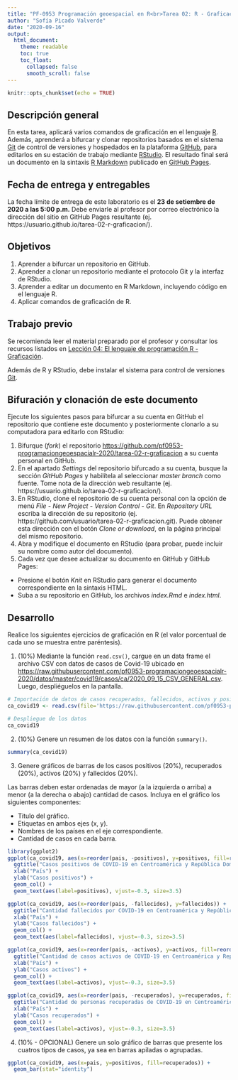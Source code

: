 ---
title: "PF-0953 Programación geoespacial en R<br>Tarea 02: R - Graficación"
author: "Sofía Picado Valverde"
date: "2020-09-16"
output:
  html_document:
    theme: readable    
    toc: true
    toc_float:
      collapsed: false
      smooth_scroll: false  
---

```{r setup, include=FALSE}
knitr::opts_chunk$set(echo = TRUE)
```

## Descripción general
En esta tarea, aplicará varios comandos de graficación en el lenguaje [R](https://www.r-project.org/). Además, aprenderá a bifurcar y clonar repositorios basados en el sistema [Git](https://git-scm.com/) de control de versiones y hospedados en la plataforma [GitHub](https://github.com/), para editarlos en su estación de trabajo mediante [RStudio](https://rstudio.com/). El resultado final será un documento en la sintaxis [R Markdown](https://rmarkdown.rstudio.com/) publicado en [GitHub Pages](https://pages.github.com/).

## Fecha de entrega y entregables
La fecha límite de entrega de este laboratorio es el **23 de setiembre de 2020 a las 5:00 p.m.** Debe enviarle al profesor por correo electrónico la dirección del sitio en GitHub Pages resultante (ej. https://usuario.github.io/tarea-02-r-graficacion/).

## Objetivos
1. Aprender a bifurcar un repositorio en GitHub.
2. Aprender a clonar un repositorio mediante el protocolo Git y la interfaz de RStudio.
3. Aprender a editar un documento en R Markdown, incluyendo código en el lenguaje R.
4. Aplicar comandos de graficación de R.

## Trabajo previo
Se recomienda leer el material preparado por el profesor y consultar los recursos listados en [Lección 04: El lenguaje de programación R - Graficación](https://pf0953-programaciongeoespacialr-2020.github.io/leccion-04-r-graficacion/).

Además de R y RStudio, debe instalar el sistema para control de versiones [Git](https://git-scm.com/downloads).

## Bifuración y clonación de este documento
Ejecute los siguientes pasos para bifurcar a su cuenta en GitHub el repositorio que contiene este documento y posteriormente clonarlo a su computadora para editarlo con RStudio:

1. Bifurque (_fork_) el repositorio [https://github.com/pf0953-programaciongeoespacialr-2020/tarea-02-r-graficacion](https://github.com/pf0953-programaciongeoespacialr-2020/tarea-02-r-graficacion) a su cuenta personal en GitHub.
2. En el apartado _Settings_ del repositorio bifurcado a su cuenta, busque la sección _GitHub Pages_ y habilítela al seleccionar _master branch_ como fuente. Tome nota de la dirección web resultante (ej. https://usuario.github.io/tarea-02-r-graficacion/).
3. En RStudio, clone el repositorio de su cuenta personal con la opción de menú _File - New Project - Version Control - Git_. En _Repository URL_ escriba la dirección de su repositorio (ej. https://github.com/usuario/tarea-02-r-graficacion.git). Puede obtener esta dirección con el botón _Clone or download_, en la página principal del mismo repositorio.
4. Abra y modifique el documento en RStudio (para probar, puede incluir su nombre como autor del documento).
5. Cada vez que desee actualizar su documento en GitHub y GitHub Pages:
- Presione el botón _Knit_ en RStudio para generar el documento correspondiente en la sintaxis HTML.
- Suba a su repositorio en GitHub, los archivos _index.Rmd_ e _index.html_.

## Desarrollo
Realice los siguientes ejercicios de graficación en R (el valor porcentual de cada uno se muestra entre paréntesis).

1. (10%) Mediante la función ```read.csv()```, cargue en un data frame el archivo CSV con datos de casos de Covid-19 ubicado en [https://raw.githubusercontent.com/pf0953-programaciongeoespacialr-2020/datos/master/covid19/casos/ca/2020_09_15_CSV_GENERAL.csv](https://raw.githubusercontent.com/pf0953-programaciongeoespacialr-2020/datos/master/covid19/casos/ca/2020_09_15_CSV_GENERAL.csv). Luego, despliéguelos en la pantalla.

```{r}
# Importación de datos de casos recuperados, fallecidos, activos y positivos de Covid-19 en los países de Centroamérica
ca_covid19 <- read.csv(file='https://raw.githubusercontent.com/pf0953-programaciongeoespacialr-2020/datos/master/covid19/casos/ca/2020_09_15_CSV_GENERAL.csv')

# Despliegue de los datos
ca_covid19
```

2. (10%) Genere un resumen de los datos con la función  ```summary() ```.



```{r}
summary(ca_covid19)
```

3. Genere gráficos de barras de los casos positivos (20%), recuperados (20%), activos (20%) y fallecidos (20%).

Las barras deben estar ordenadas de mayor (a la izquierda o arriba) a menor (a la derecha o abajo) cantidad de casos. Incluya en el gráfico los siguientes componentes:

- Titulo del gráfico.  
- Etiquetas en ambos ejes (x, y).  
- Nombres de los países en el eje correspondiente.  
- Cantidad de casos en cada barra.

```{r}
library(ggplot2)
ggplot(ca_covid19, aes(x=reorder(pais, -positivos), y=positivos, fill=reorder(pais, -positivos))) +
  ggtitle("Casos positivos de COVID-19 en Centroamérica y República Dominicana") +
  xlab("País") +
  ylab("Casos positivos") +   
  geom_col() +
  geom_text(aes(label=positivos), vjust=-0.3, size=3.5)

```

```{r}
ggplot(ca_covid19, aes(x=reorder(pais, -fallecidos), y=fallecidos)) +
  ggtitle("Cantidad fallecidos por COVID-19 en Centroamérica y República Dominicana") +
  xlab("País") + 
  ylab("Casos fallecidos") +  
  geom_col() +
  geom_text(aes(label=fallecidos), vjust=-0.3, size=3.5)
```

```{r}
ggplot(ca_covid19, aes(x=reorder(pais, -activos), y=activos, fill=reorder(pais, -activos))) +
  ggtitle("Cantidad de casos activos de COVID-19 en Centroamérica y República Dominicana") +
  xlab("País") + 
  ylab("Casos activos") +  
  geom_col() +
  geom_text(aes(label=activos), vjust=-0.3, size=3.5)
```

```{r}
ggplot(ca_covid19, aes(x=reorder(pais, -recuperados), y=recuperados, fill=reorder(pais, -recuperados))) +
  ggtitle("Cantidad de personas recuperadas de COVID-19 en Centroamérica y República Dominicana") +
  xlab("País") + 
  ylab("Casos recuperados") +  
  geom_col() +
  geom_text(aes(label=activos), vjust=-0.3, size=3.5)
```

4. (10% - OPCIONAL) Genere un solo gráfico de barras que presente los cuatros tipos de casos, ya sea en barras apiladas o agrupadas.

```{r}
ggplot(ca_covid19, aes(x=pais, y=positivos, fill=recuperados)) +
  geom_bar(stat="identity")

  
  
  

```
